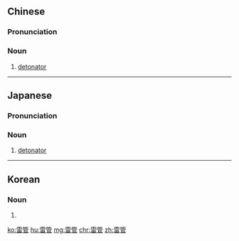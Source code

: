 ==Chinese==
{{zh-forms}}

===Pronunciation===
{{zh-pron
|m=léiguǎn
|c=leoi4 gun2
|mn=lûi-kńg/lûi-koán
|cat=n
}}

===Noun===
{{zh-noun}}

# [[detonator]] {{gloss|device used to detonate an explosive device}}

----

==Japanese==
{{ja-kanjitab|らい|かん|yomi=o}}

===Pronunciation===
{{ja-pron|らいかん|y=o}}

===Noun===
{{ja-noun|らいかん}}

# [[detonator]] {{gloss|device used to detonate an explosive device}}

----

==Korean==
{{ko-hanjatab}}

===Noun===
{{ko-noun|hj|hangeul=뇌관}}

# {{hanja form of|뇌관|[[detonator]] {{gloss|device used to detonate an explosive device}}}}

[[ko:雷管]]
[[hu:雷管]]
[[mg:雷管]]
[[chr:雷管]]
[[zh:雷管]]